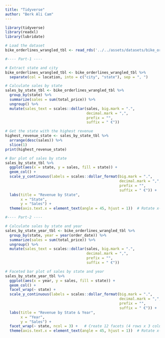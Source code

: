 ```yaml
---
title: "Tidyverse"
author: "Berk Ali Cam"
---
```


 
```r
library(tidyverse)
library(readxl)
library(lubridate)

# Load the dataset
bike_orderlines_wrangled_tbl <- read_rds('../../assets/datasets/bike_orderlines_wrangled_tbl.rds')

#---- Part-1 ----

# Extract state and city
bike_orderlines_wrangled_tbl <- bike_orderlines_wrangled_tbl %>%
  separate(col = location, into = c("city", "state"), sep = ", ")

# Calculate sales by state
sales_by_state_tbl <- bike_orderlines_wrangled_tbl %>%
  group_by(state) %>%
  summarize(sales = sum(total_price)) %>%
  ungroup() %>%
  mutate(sales_text = scales::dollar(sales, big.mark = ".",
                                     decimal.mark = ",",
                                     prefix = "",
                                     suffix = " €"))

# Get the state with the highest revenue
highest_revenue_state <- sales_by_state_tbl %>%
  arrange(desc(sales)) %>%
  slice(1)
print(highest_revenue_state)

# Bar plot of sales by state
sales_by_state_tbl %>%
  ggplot(aes(x = state, y = sales, fill = state)) +
  geom_col() +   
  scale_y_continuous(labels = scales::dollar_format(big.mark = ".",
                                                    decimal.mark = ",",
                                                    prefix = "",
                                                    suffix = " €")) +
  labs(title = "Revenue by State",
       x = "State",
       y = "Sales") +
  theme(axis.text.x = element_text(angle = 45, hjust = 1))  # Rotate x-axis labels

#---- Part-2 ----

# Calculate sales by state and year
sales_by_state_year_tbl <- bike_orderlines_wrangled_tbl %>%
  group_by(state, year = year(order_date)) %>%
  summarize(sales = sum(total_price)) %>%
  ungroup() %>%
  mutate(sales_text = scales::dollar(sales, big.mark = ".",
                                     decimal.mark = ",",
                                     prefix = "",
                                     suffix = " €"))

# Faceted bar plot of sales by state and year
sales_by_state_year_tbl %>%
  ggplot(aes(x = year, y = sales, fill = state)) +
  geom_col() +
  facet_wrap(~ state) +
  scale_y_continuous(labels = scales::dollar_format(big.mark = ".",
                                                    decimal.mark = ",",
                                                    prefix = "",
                                                    suffix = " €")) +
  labs(title = "Revenue by State & Year",
       x = "Year",
       y = "Sales") +
  facet_wrap(~ state, ncol = 3) +   # Create 12 facets (4 rows x 3 columns)
  theme(axis.text.x = element_text(angle = 45, hjust = 1))  # Rotate x-axis labels
```

